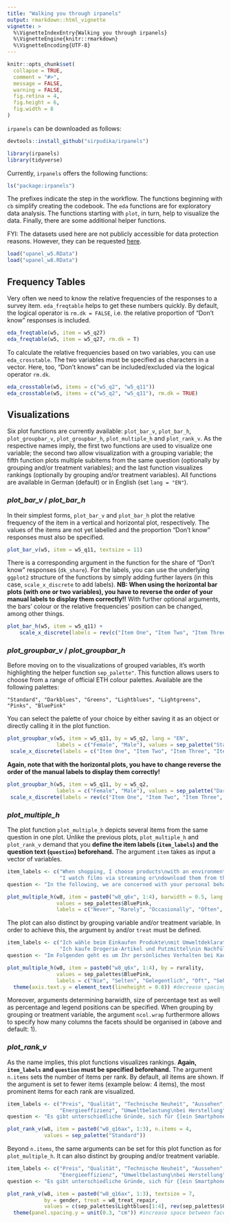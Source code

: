 ---
title: "Walking you through irpanels"
output: rmarkdown::html_vignette
vignette: >
  %\VignetteIndexEntry{Walking you through irpanels}
  %\VignetteEngine{knitr::rmarkdown}
  %\VignetteEncoding{UTF-8}
---

```{r, include = FALSE}
knitr::opts_chunk$set(
  collapse = TRUE,
  comment = "#>",
  message = FALSE,
  warning = FALSE,
  fig.retina = 4,
  fig.height = 6, 
  fig.width = 8
)
```

`irpanels` can be downloaded as follows:

```{r, eval=FALSE}
devtools::install_github("sirpudika/irpanels")
```

```{r setup}
library(irpanels)
library(tidyverse)
```

Currently, `irpanels` offers the following functions:

```{r, echo=FALSE}
ls("package:irpanels")
```

The prefixes indicate the step in the workflow. The functions beginning with `cb` simplify creating the codebook. The `eda` functions are for exploratory data analysis. The functions starting with `plot`, in turn, help to visualize the data. Finally, there are some additional helper functions.

FYI: The datasets used here are not publicly accessible for data protection reasons. However, they can be requested [here](https://istp.ethz.ch/research/sep.html).

```{r}
load("upanel_w5.RData")
load("upanel_w8.RData")
```

## Frequency Tables

Very often we need to know the relative frequencies of the responses to a survey item. `eda_freqtable` helps to get these numbers quickly. By default, the logical operator is `rm.dk = FALSE`, i.e. the relative proportion of "Don't know" responses is included.

```{r}
eda_freqtable(w5, item = w5_q27)
eda_freqtable(w5, item = w5_q27, rm.dk = T)
```

To calculate the relative frequencies based on two variables, you can use `eda_crosstable`. The two variables must be specified as characters in a vector. Here, too, "Don't knows" can be included/excluded via the logical operator `rm.dk`.

```{r}
eda_crosstable(w5, items = c("w5_q2", "w5_q11"))
eda_crosstable(w5, items = c("w5_q2", "w5_q11"), rm.dk = TRUE)
```

## Visualizations

Six plot functions are currently available: `plot_bar_v`, `plot_bar_h`, `plot_groupbar_v`, `plot_groupbar_h`, `plot_multiple_h` and `plot_rank_v`. As the respective names imply, the first two functions are used to visualize one variable; the second two allow visualization with a grouping variable; the fifth function plots multiple subitems from the same question (optionally by grouping and/or treatment variables); and the last function visualizes rankings (optionally by grouping and/or treatment variables). All functions are available in German (default) or in English (set `lang = "EN"`).

### *plot_bar_v* / *plot_bar_h*

In their simplest forms, `plot_bar_v` and `plot_bar_h` plot the relative frequency of the item in a vertical and horizontal plot, respectively. The values of the items are not yet labelled and the proportion "Don't know" responses must also be specified.

```{r}
plot_bar_v(w5, item = w5_q11, textsize = 11)
```
 
There is a corresponding argument in the function for the share of "Don't know" responses (`dk_share`). For the labels, you can use the underlying `ggplot2` structure of the functions by simply adding further layers (in this case, `scale_x_discrete` to add labels). **NB: When using the horizontal bar plots (with one or two variables), you have to reverse the order of your manual labels to display them correctly!!** With further optional arguments, the bars' colour or the relative frequencies' position can be changed, among other things.

```{r}
plot_bar_h(w5, item = w5_q11) +
    scale_x_discrete(labels = rev(c("Item One", "Item Two", "Item Three", "Item Four", "Item Five")))
```

### *plot_groupbar_v* / *plot_groupbar_h*

Before moving on to the visualizations of grouped variables, it's worth highlighting the helper function `sep_palette"`. This function allows users to choose from a range of official ETH colour palettes. Available are the following palettes:

`"Standard", "Darkblues", "Greens", "Lightblues", "Lightgreens", "Pinks", "BluePink"`

You can select the palette of your choice by either saving it as an object or directly calling it in the plot function.

```{r}
plot_groupbar_v(w5, item = w5_q11, by = w5_q2, lang = "EN",
                labels = c("Female", "Male"), values = sep_palette("Standard")) +
 scale_x_discrete(labels = c("Item One", "Item Two", "Item Three", "Item Four", "Item Five"))
```

**Again, note that with the horizontal plots, you have to change reverse the order of the manual labels to display them correctly!**

```{r}
plot_groupbar_h(w5, item = w5_q11, by = w5_q2, 
                labels = c("Female", "Male"), values = sep_palette("Darkblues")) +
 scale_x_discrete(labels = rev(c("Item One", "Item Two", "Item Three", "Item Four", "Item Five")))
```

### *plot_multiple_h*

The plot function `plot_multiple_h` depicts several items from the same question in one plot. Unlike the previous plots, `plot_multiple_h` and `plot_rank_v` demand that you **define the item labels (`item_labels`) and the question text (`question`) beforehand.** The argument `item` takes as input a vector of variables.

```{r}
item_labels <- c("When shopping, I choose products\nwith an environmental label.", "I use fabric shopping bags\nseveral times (at least 20 times).", "I buy drugstore items and\ncleaning products in refill packs.", 
                 "I watch films via streaming or\ndownload them from the internet\ninstead of buying the DVD.")
question <- "In the following, we are concerned with your personal behaviour when buying and\nusing products and services. Please indicate how often you undertake these actions."

plot_multiple_h(w8, item = paste0("w8_q6x", 1:4), barwidth = 0.5, lang = "EN",
                values = sep_palettes$BluePink,
                labels = c("Never", "Rarely", "Occasionally", "Often", "Always"))
```

The plot can also distinct by grouping variable and/or treatment variable. In order to achieve this, the argument `by` and/or `treat` must be defined.

```{r fig.height=7}
item_labels <- c("Ich wähle beim Einkaufen Produkte\nmit Umweltdeklaration.", "Ich verwende Einkaufstüten oder -taschen\naus Stoff mehrfach (min. 20 Mal).", 
                 "Ich kaufe Drogerie-Artikel und Putzmittel\nin Nachfüllpackungen.", "Ich schaue Filme im Streaming oder lade sie aus\ndem Internet herunter, anstatt die DVD zu kaufen.")
question <- "Im Folgenden geht es um Ihr persönliches Verhalten bei Kauf und Nutzung\nvon Produkten und Dienstleistungen. Bitte geben Sie an, wie häufig Sie diese Handlungen ausführen."

plot_multiple_h(w8, item = paste0("w8_q6x", 1:4), by = rurality,
                values = sep_palettes$BluePink,
                labels = c("Nie", "Selten", "Gelegentlich", "Oft", "Sehr Oft")) +
  theme(axis.text.y = element_text(lineheight = 0.8)) #decrease spacing between item label lines
```

Moreover, arguments determining barwidth, size of percentage text as well as percentage and legend positions can be specified. When grouping by grouping or treatment variable, the argument `ncol.wrap` furthermore allows to specify how many columns the facets should be organised in (above and default: 1).

### *plot_rank_v*

As the name implies, this plot functions visualizes rankings. **Again, `item_labels` and `question` must be specified beforehand.** The argument `n.items` sets the number of items per rank. By default, all items are shown. If the argument is set to fewer items (example below: 4 items), the most prominent items for each rank are visualized.

```{r}
item_labels <- c("Preis", "Qualität", "Technische Neuheit", "Aussehen", "Leistung", 
                 "Energieeffizienz", "Umweltbelastung\nbei Herstellung")
question <- "Es gibt unterschiedliche Gründe, sich für {[ein Smartphone] // [einen Staubsauger] //\n[eine Waschmaschine]} zu entscheiden. Wie wichtig oder unwichtig sind für Sie persönlich die\nfolgenden Gründe beim Kauf {[eines Smartphones] // [eines Staubsaugers] // [einer Waschmaschine]}?"

plot_rank_v(w8, item = paste0("w8_q16ax", 1:3), n.items = 4,
            values = sep_palette("Standard"))
```

Beyond `n.items`, the same arguments can be set for this plot function as for `plot_multiple_h`. It can also distinct by grouping and/or treatment variable.

```{r}
item_labels <- c("Preis", "Qualität", "Technische Neuheit", "Aussehen", "Leistung", 
                 "Energieeffizienz", "Umweltbelastung\nbei Herstellung")
question <- "Es gibt unterschiedliche Gründe, sich für {[ein Smartphone] // [einen Staubsauger] //\n[eine Waschmaschine]} zu entscheiden. Wie wichtig oder unwichtig sind für Sie persönlich die\nfolgenden Gründe beim Kauf {[eines Smartphones] // [eines Staubsaugers] // [einer Waschmaschine]}?"

plot_rank_v(w8, item = paste0("w8_q16ax", 1:3), textsize = 7,
            by = gender, treat = w8_treat_repair,
            values = c(sep_palettes$Lightblues[1:4], rev(sep_palettes$Greens[1:3]))) +
  theme(panel.spacing.y = unit(0.3, "cm")) #increase space between facet rows
```




